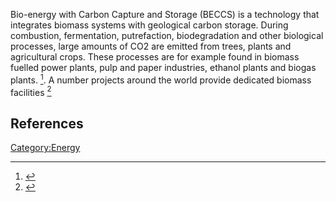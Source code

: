 Bio-energy with Carbon Capture and Storage (BECCS) is a technology that integrates biomass systems with geological carbon storage. During combustion, fermentation, putrefaction, biodegradation and other biological processes, large amounts of CO2 are emitted from trees, plants and agricultural crops. These processes are for example found in biomass fuelled power plants, pulp and paper industries, ethanol plants and biogas plants.  <ref>{{cite web|url=http://www.globalccsinstitute.com/publications/global-status-beccs-projects-2010/online/27026|title=Global Status of BECCS Projects 2010|publisher=Global CCS Institute|accessdate=2011-12-14}}</ref>.  A number projects around the world provide dedicated biomass facilities <ref>{{cite web|url=http://www.globalccsinstitute.com/publications/global-status-beccs-projects-2010/online/27056|title=Global Status of BECCS Projects 2010 - Projects|publisher=Global CCS Institute|accessdate=2011-12-14}}</ref>


==References==
{{Reflist}}

[[Category:Energy]]